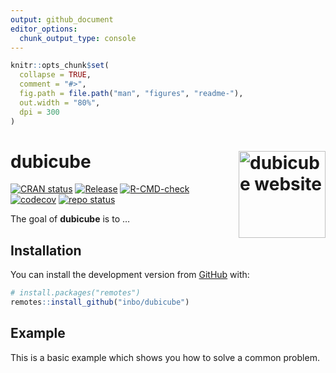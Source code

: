 ```yaml
---
output: github_document
editor_options: 
  chunk_output_type: console
---
```


<!-- README.md is generated from README.Rmd. Please edit that file -->

```r
knitr::opts_chunk$set(
  collapse = TRUE,
  comment = "#>",
  fig.path = file.path("man", "figures", "readme-"),
  out.width = "80%",
  dpi = 300
)
```

# dubicube <a href="https://b-cubed-eu.github.io/dubicube/"><img src="man/figures/logo.png" align="right" height="139" alt="dubicube website" /></a>

<!-- badges: start -->

[![CRAN status](https://www.r-pkg.org/badges/version/dubicube)](https://CRAN.R-project.org/package=dubicube)
[![Release](https://img.shields.io/github/release/b-cubed-eu/dubicube.svg)](https://github.com/b-cubed-eu/dubicube/releases)
[![R-CMD-check](https://github.com/b-cubed-eu/dubicube/actions/workflows/check_on_different_r_os.yml/badge.svg)](https://github.com/b-cubed-eu/dubicube/actions/workflows/check_on_different_r_os.yml) [![codecov](https://codecov.io/gh/b-cubed-eu/dubicube/branch/main/graph/badge.svg)](https://app.codecov.io/gh/b-cubed-eu/dubicube/)
[![repo status](https://www.repostatus.org/badges/latest/concept.svg)](https://www.repostatus.org/#concept)

<!-- badges: end -->

The goal of **dubicube** is to ...

## Installation

You can install the development version from [GitHub](https://github.com/) with:

``` r
# install.packages("remotes")
remotes::install_github("inbo/dubicube")
```

## Example

This is a basic example which shows you how to solve a common problem.
